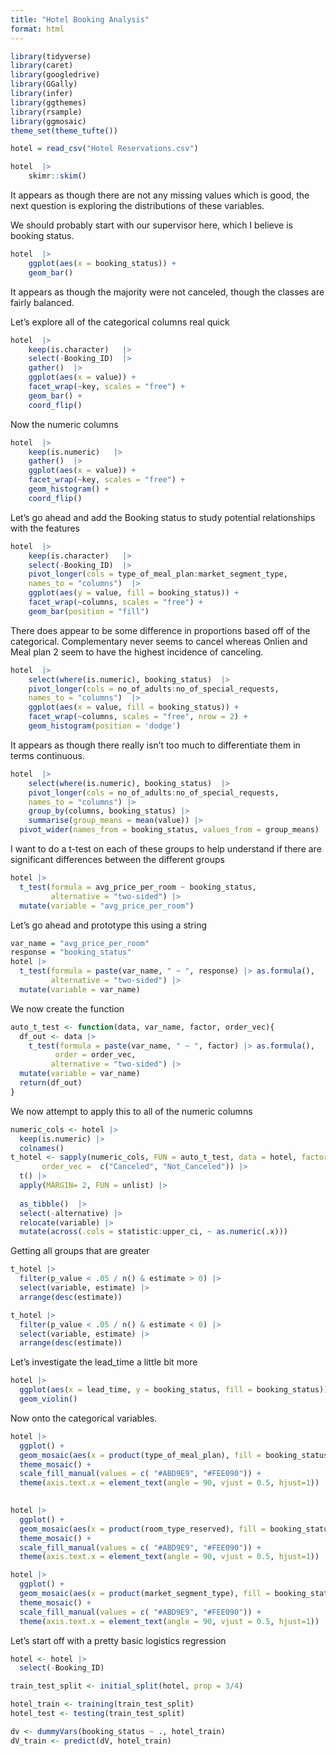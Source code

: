 ```yaml
---
title: "Hotel Booking Analysis"
format: html
---
```



```r
library(tidyverse)
library(caret)
library(googledrive)
library(GGally)
library(infer)
library(ggthemes)
library(rsample)
library(ggmosaic)
theme_set(theme_tufte())
```


```r
hotel = read_csv("Hotel Reservations.csv")
```


```r
hotel  |> 
    skimr::skim()
```


It appears as though there are not any missing values which is good, the next question is exploring the distributions of these variables.

We should probably start with our supervisor here, which I believe is booking status.

```r
hotel  |>  
    ggplot(aes(x = booking_status)) +
    geom_bar()
```

It appears as though the majority were not canceled, though the classes are fairly balanced.

Let's explore all of the categorical columns real quick

```r
hotel  |> 
    keep(is.character)   |> 
    select(-Booking_ID)  |> 
    gather()  |> 
    ggplot(aes(x = value)) +
    facet_wrap(~key, scales = "free") +
    geom_bar() + 
    coord_flip()
```

Now the numeric columns

```r
hotel  |> 
    keep(is.numeric)   |> 
    gather()  |> 
    ggplot(aes(x = value)) +
    facet_wrap(~key, scales = "free") +
    geom_histogram() +
    coord_flip()
```

Let's go ahead and add the Booking status to study potential relationships with the features

```r
hotel  |> 
    keep(is.character)   |> 
    select(-Booking_ID)  |> 
    pivot_longer(cols = type_of_meal_plan:market_segment_type,
    names_to = "columns")  |> 
    ggplot(aes(y = value, fill = booking_status)) +
    facet_wrap(~columns, scales = "free") +
    geom_bar(position = "fill")
```

There does appear to be some difference in proportions based off of the categorical. Complementary never seems to cancel whereas Onlien and Meal plan 2 seem to have the highest incidence of canceling.

```r
hotel  |> 
    select(where(is.numeric), booking_status)  |> 
    pivot_longer(cols = no_of_adults:no_of_special_requests,
    names_to = "columns")  |> 
    ggplot(aes(x = value, fill = booking_status)) +
    facet_wrap(~columns, scales = "free", nrow = 2) +
    geom_histogram(position = 'dodge')
```

It appears as though there really isn't too much to differentiate them in terms continuous.

```r
hotel  |> 
    select(where(is.numeric), booking_status)  |> 
    pivot_longer(cols = no_of_adults:no_of_special_requests,
    names_to = "columns") |> 
    group_by(columns, booking_status) |> 
    summarise(group_means = mean(value)) |> 
  pivot_wider(names_from = booking_status, values_from = group_means)
```

I want to do a t-test on each of these groups to help understand if there are significant differences between the different groups

```r
hotel |> 
  t_test(formula = avg_price_per_room ~ booking_status,
         alternative = "two-sided") |> 
  mutate(variable = "avg_price_per_room")
```

Let's go ahead and prototype this using a string

```r
var_name = "avg_price_per_room"
response = "booking_status"
hotel |> 
  t_test(formula = paste(var_name, " ~ ", response) |> as.formula(),
         alternative = "two-sided") |> 
  mutate(variable = var_name)
```
We now create the function

```r
auto_t_test <- function(data, var_name, factor, order_vec){
  df_out <- data |> 
    t_test(formula = paste(var_name, " ~ ", factor) |> as.formula(),
          order = order_vec,
         alternative = "two-sided") |>
  mutate(variable = var_name)
  return(df_out)
}

```

We now attempt to apply this to all of the numeric columns

```r
numeric_cols <- hotel |> 
  keep(is.numeric) |> 
  colnames()
t_hotel <- sapply(numeric_cols, FUN = auto_t_test, data = hotel, factor = "booking_status", 
       order_vec =  c("Canceled", "Not_Canceled")) |> 
  t() |> 
  apply(MARGIN= 2, FUN = unlist) |> 
  
  as_tibble()  |> 
  select(-alternative) |> 
  relocate(variable) |> 
  mutate(across(.cols = statistic:upper_ci, ~ as.numeric(.x)))
```

Getting all groups that are greater

```r
t_hotel |> 
  filter(p_value < .05 / n() & estimate > 0) |> 
  select(variable, estimate) |> 
  arrange(desc(estimate))
```

```r
t_hotel |> 
  filter(p_value < .05 / n() & estimate < 0) |> 
  select(variable, estimate) |> 
  arrange(desc(estimate))
```
Let's investigate the lead_time a little bit more

```r
hotel |> 
  ggplot(aes(x = lead_time, y = booking_status, fill = booking_status)) +
  geom_violin()
```

Now onto the categorical variables.

```r
hotel |> 
  ggplot() +
  geom_mosaic(aes(x = product(type_of_meal_plan), fill = booking_status)) +
  theme_mosaic() +
  scale_fill_manual(values = c( "#ABD9E9", "#FEE090")) +
  theme(axis.text.x = element_text(angle = 90, vjust = 0.5, hjust=1))
  
```


```r
hotel |> 
  ggplot() +
  geom_mosaic(aes(x = product(room_type_reserved), fill = booking_status)) +
  theme_mosaic() +
  scale_fill_manual(values = c( "#ABD9E9", "#FEE090")) +
  theme(axis.text.x = element_text(angle = 90, vjust = 0.5, hjust=1))
```




```r
hotel |> 
  ggplot() +
  geom_mosaic(aes(x = product(market_segment_type), fill = booking_status)) +
  theme_mosaic() +
  scale_fill_manual(values = c( "#ABD9E9", "#FEE090")) +
  theme(axis.text.x = element_text(angle = 90, vjust = 0.5, hjust=1))
```


Let's start off with a pretty basic logistics regression

```r
hotel <- hotel |> 
  select(-Booking_ID)
```



```r
train_test_split <- initial_split(hotel, prop = 3/4) 

hotel_train <- training(train_test_split)
hotel_test <- testing(train_test_split)
```


```r
dv <- dummyVars(booking_status ~ ., hotel_train)
dV_train <- predict(dV, hotel_train)

```

